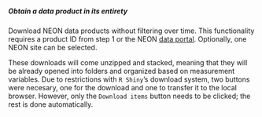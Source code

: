 ##### Obtain a data product in its entirety

Download NEON data products without filtering over time. This functionality requires a product ID from step 1 or the NEON [data portal](http://data.neonscience.org/static/browse.html). Optionally, one NEON site can be selected.

These downloads will come unzipped and stacked, meaning that they will be already opened into folders and organized based on measurement variables. Due to restrictions with `R Shiny`'s download system, two buttons were necesary, one for the download and one to transfer it to the local browser. However, only the `Download items` button needs to be clicked; the rest is done automatically.
